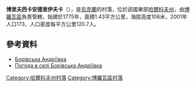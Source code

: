 {{coord|49|24|35|N|37|43|48|E|scale:100000_region:UA|display=title}}

'''博里夫西卡安德里伊夫卡'''（{{lang-uk|Борівська Андріївка}}），是[[烏克蘭|烏克蘭]]的村落，位於該國東部[[哈爾科夫州|哈爾科夫州]]，由[[博羅瓦區|博羅瓦區]]負責管轄，始建於1775年，面積1.43平方公里，海拔高度106米，2001年人口173，人口密度每平方公里120.7人。

==參考資料==
* [http://gska2.rada.gov.ua/pls/z7502/A005?rdat1=09.01.2009&rf7571=32480 Борівська Андріївка]{{dead link|date=2017年11月 |bot=InternetArchiveBot |fix-attempted=yes }}
* [http://weather.in.ua/ua/har'kovskaja/1819 Погода в селі Борівська Андріївка] {{Wayback|url=http://weather.in.ua/ua/har'kovskaja/1819 |date=20160323024746 }}

{{DEFAULTSORT:Борівська Андріївка}}
[[Category:哈爾科夫州村落|Category:哈爾科夫州村落]]
[[Category:博羅瓦區村落|Category:博羅瓦區村落]]


{{Kharkiv-geo-stub}}